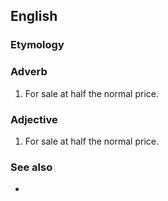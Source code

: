 ==English==

===Etymology===
{{prefix|en|half|price}}

===Adverb===
{{en-adv|-}}

# For sale at half the normal price.

===Adjective===
{{en-adj|-}}

# For sale at half the normal price.

===See also===
* {{l|en|BOGOF}}